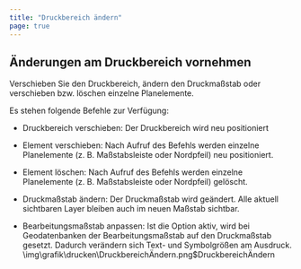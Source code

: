 ```yaml
---
title: "Druckbereich ändern"
page: true
---
```

## &#196;nderungen am Druckbereich vornehmen

Verschieben Sie den Druckbereich, &#228;ndern den Druckma&#223;stab oder verschieben bzw. l&#246;schen einzelne Planelemente.

Es stehen folgende Befehle zur Verf&#252;gung:

- Druckbereich verschieben: Der Druckbereich wird neu positioniert

- Element verschieben: Nach Aufruf des Befehls werden einzelne Planelemente (z. B. Ma&#223;stabsleiste oder Nordpfeil) neu positioniert.

- Element l&#246;schen: Nach Aufruf des Befehls werden einzelne Planelemente (z. B. Ma&#223;stabsleiste oder Nordpfeil) gel&#246;scht.





- Druckma&#223;stab &#228;ndern: Der Druckma&#223;stab wird ge&#228;ndert. Alle aktuell sichtbaren Layer bleiben auch im neuen Ma&#223;stab sichtbar.

- Bearbeitungsma&#223;stab anpassen: Ist die Option aktiv, wird bei Geodatenbanken der Bearbeitungsma&#223;stab auf den Druckma&#223;stab gesetzt. Dadurch ver&#228;ndern sich Text- und Symbolgr&#246;&#223;en am Ausdruck.<Image>\img\grafik\drucken\DruckbereichÄndern.png$DruckbereichÄndern</Image>